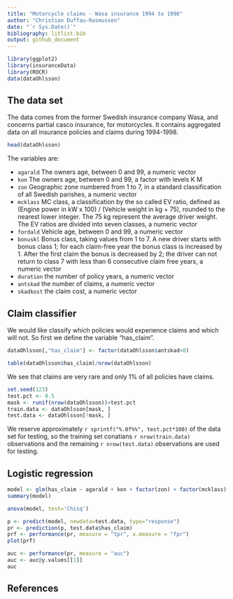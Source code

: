 ```yaml
---
title: "Motorcycle claims - Wasa insurance 1994 to 1998"
author: "Christian Duffau-Rasmussen"
date: "`r Sys.Date()`"
bibliography: litlist.bib
output: github_document
---
```


```r
library(ggplot2)
library(insuranceData)
library(ROCR)
data(dataOhlsson)
```

## The data set

The data comes from the former Swedish insurance company Wasa, and concerns partial casco insurance, for motorcycles. It contains aggregated data on all insurance policies and claims during 1994-1998.

```r
head(dataOhlsson)
```

The variables are:

- `agarald` The owners age, between 0 and 99, a numeric vector
- `kon` The owners age, between 0 and 99, a factor with levels K M
- `zon` Geographic zone numbered from 1 to 7, in a standard classification of all Swedish parishes, a numeric vector
- `mcklass` MC class, a classification by the so called EV ratio, defined as (Engine power in kW x 100) / (Vehicle weight in kg + 75), rounded to the nearest lower integer. The 75 kg represent the average driver weight. The EV ratios are divided into seven classes, a numeric vector
- `fordald` Vehicle age, between 0 and 99, a numeric vector
- `bonuskl` Bonus class, taking values from 1 to 7. A new driver starts with bonus class 1; for each claim-free year the bonus class is increased by 1. After the first claim the bonus is decreased by 2; the driver can not return to class 7 with less than 6 consecutive claim free years, a numeric vector
- `duration` the number of policy years, a numeric vector
- `antskad` the number of claims, a numeric vector
- `skadkost` the claim cost, a numeric vector

## Claim classifier

We would like classify which policies would experience claims and which will not. So first we define the variable "has_claim".

```r
dataOhlsson[,"has_claim"] <- factor(dataOhlsson$antskad>0)
```

```r
table(dataOhlsson$has_claim)/nrow(dataOhlsson)
```
We see that claims are very rare and only 1% of all policies have claims.

```r
set.seed(123)
test.pct <- 0.5
mask <- runif(nrow(dataOhlsson))>test.pct
train.data <- dataOhlsson[mask, ]
test.data <- dataOhlsson[!mask, ]
```
We reserve approximately `r sprintf("%.0f%%", test.pct*100)` of the data set for testing, so the training set conatians `r nrow(train.data)` observations and the remaining `r nrow(test.data)` observations are used for testing.


## Logistic regression

```r
model <- glm(has_claim ~ agarald + kon + factor(zon) + factor(mcklass) + fordald + factor(bonuskl) + duration, family=binomial(link='logit'), data=train.data)
summary(model)
```
```r
anova(model, test='Chisq')
```

```r
p <- predict(model, newdata=test.data, type="response")
pr <- prediction(p, test.data$has_claim)
prf <- performance(pr, measure = "tpr", x.measure = "fpr")
plot(prf)
```

```r
auc <- performance(pr, measure = "auc")
auc <- auc@y.values[[1]]
auc
```



## References